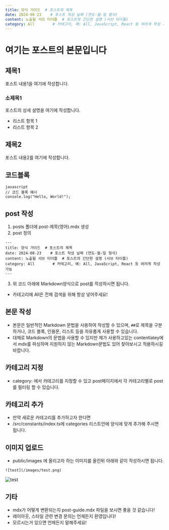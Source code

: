 ```yaml
---
title: 양식 가이드  # 포스트의 제목
date: 2024-08-23    # 포스트 작성 날짜 (연도-월-일 형식)
content: 노출될 서브 타이틀  # 포스트의 간단한 설명 (서브 타이틀)
category: All        # 카테고리, 예: All, JavaScript, React 등 여러개 작성 가능 
---
```


# 여기는 포스트의 본문입니다

## 제목1
포스트 내용1을 여기에 작성합니다.

### 소제목1
포스트의 상세 설명을 여기에 작성합니다.

- 리스트 항목 1
- 리스트 항목 2

## 제목2
포스트 내용2를 여기에 작성합니다.

## 코드블록
```
javascript
// 코드 블록 예시
console.log("Hello, World!");
```

## post 작성
1. posts 폴더에 post-제목(영어).mdx 생성
2. post 정의 
```
---
title: 양식 가이드  # 포스트의 제목
date: 2024-08-23    # 포스트 작성 날짜 (연도-월-일 형식)
content: 노출될 서브 타이틀  # 포스트의 간단한 설명 (서브 타이틀)
category: All        # 카테고리, 예: All, JavaScript, React 등 여러개 작성 가능 
---
```
3. 위 코드 아래에 Markdown양식으로 post를 작성하시면 됩니다.
- 카테고리에 All은 전체 검색을 위해 항상 넣어주세요!

## 본문 작성
- 본문은 일반적인 Markdown 문법을 사용하여 작성할 수 있으며, `##`로 제목을 구분하거나, 코드 블록, 인용문, 리스트 등을 자유롭게 사용할 수 있습니다.
- 대체로 Markdown의 문법을 사용할 수 있지만 제가 사용하고있는 contentlatey에서 mdx를 파싱하며 지원하지 않는 Markdown문법도 있어 찾아보시고 적용하시길 바랍니다.

## 카테고리 지정
- category: 에서 카테고리를 지정할 수 있고 post페이지에서 각 카테고리별로 post를 필터링 할 수 있습니다.

## 카테고리 추가
- 만약 새로운 카테고리를 추가하고자 한다면 
- /src/constants/index.ts에 categories 리스트안에 양식에 맞게 추가해 주시면 됩니다.

## 이미지 업로드
- public/images 에 올리고자 하는 이미지를 올린뒤 아래와 같이 작성하시면 됩니다. 
```
![test](/images/test.png)
```
![test](/images/test.png)

## 기타
- mdx가 어떻게 변환되는지 post-guide.mdx 파일을 보시면 좋을 것 같습니다!
- 레이아웃, 스타일 관련 변경 문의는 언제든지 환영입니다!
- 모르시는거 있으면 언제든지 말해주세요!